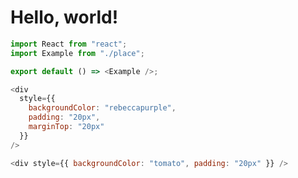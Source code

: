 # Hello, world!

```js
import React from "react";
import Example from "./place";

export default () => <Example />;
```

```js render=true
<div
  style={{
    backgroundColor: "rebeccapurple",
    padding: "20px",
    marginTop: "20px"
  }}
/>
```

```js live=true
<div style={{ backgroundColor: "tomato", padding: "20px" }} />
```

